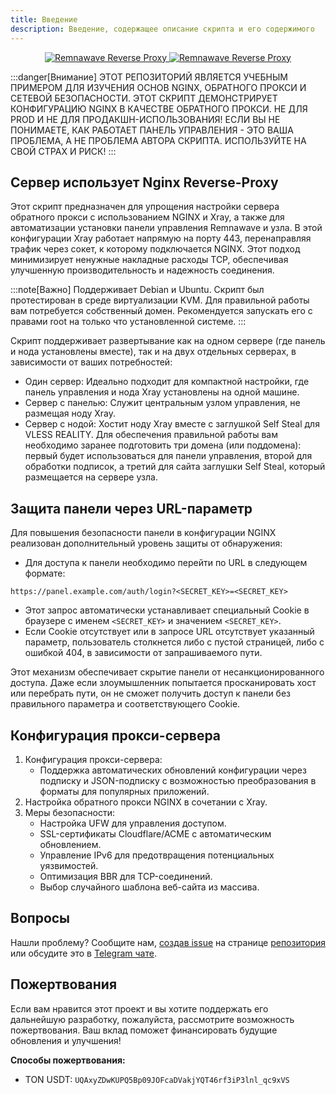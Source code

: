 ```yaml
---
title: Введение
description: Введение, содержащее описание скрипта и его содержимого
---
```



<p align="center"><a href="https://github.com/eGamesAPI/remnawave-reverse-proxy">
    <img src={lightBanner.src} alt="Remnawave Reverse Proxy" class="light-banner" />
    <img src={darkBanner.src} alt="Remnawave Reverse Proxy" class="dark-banner" />
</a></p>

:::danger[Внимание]
ЭТОТ РЕПОЗИТОРИЙ ЯВЛЯЕТСЯ УЧЕБНЫМ ПРИМЕРОМ ДЛЯ ИЗУЧЕНИЯ ОСНОВ NGINX, ОБРАТНОГО ПРОКСИ И СЕТЕВОЙ БЕЗОПАСНОСТИ. ЭТОТ СКРИПТ ДЕМОНСТРИРУЕТ КОНФИГУРАЦИЮ NGINX В КАЧЕСТВЕ ОБРАТНОГО ПРОКСИ. НЕ ДЛЯ PROD И НЕ ДЛЯ ПРОДАКШН-ИСПОЛЬЗОВАНИЯ! ЕСЛИ ВЫ НЕ ПОНИМАЕТЕ, КАК РАБОТАЕТ ПАНЕЛЬ УПРАВЛЕНИЯ - ЭТО ВАША ПРОБЛЕМА, А НЕ ПРОБЛЕМА АВТОРА СКРИПТА. ИСПОЛЬЗУЙТЕ НА СВОЙ СТРАХ И РИСК!
:::

## Сервер использует Nginx Reverse-Proxy

Этот скрипт предназначен для упрощения настройки сервера обратного прокси с использованием NGINX и Xray, а также для автоматизации установки панели управления Remnawave и узла. В этой конфигурации Xray работает напрямую на порту 443, перенаправляя трафик через сокет, к которому подключается NGINX. Этот подход минимизирует ненужные накладные расходы TCP, обеспечивая улучшенную производительность и надежность соединения.

:::note[Важно]
Поддерживает Debian и Ubuntu. Скрипт был протестирован в среде виртуализации KVM. Для правильной работы вам потребуется собственный домен. Рекомендуется запускать его с правами root на только что установленной системе.
:::

Скрипт поддерживает развертывание как на одном сервере (где панель и нода установлены вместе), так и на двух отдельных серверах, в зависимости от ваших потребностей:

- Один сервер: Идеально подходит для компактной настройки, где панель управления и нода Xray установлены на одной машине.
- Сервер с панелью: Служит центральным узлом управления, не размещая ноду Xray.
- Сервер с нодой: Хостит ноду Xray вместе с заглушкой Self Steal для VLESS REALITY. Для обеспечения правильной работы вам необходимо заранее подготовить три домена (или поддомена): первый будет использоваться для панели управления, второй для обработки подписок, а третий для сайта заглушки Self Steal, который размещается на сервере узла.

## Защита панели через URL-параметр

Для повышения безопасности панели в конфигурации NGINX реализован дополнительный уровень защиты от обнаружения:

- Для доступа к панели необходимо перейти по URL в следующем формате:

```
https://panel.example.com/auth/login?<SECRET_KEY>=<SECRET_KEY>
```

- Этот запрос автоматически устанавливает специальный Cookie в браузере с именем `<SECRET_KEY>` и значением `<SECRET_KEY>`.
- Если Cookie отсутствует или в запросе URL отсутствует указанный параметр, пользователь столкнется либо с пустой страницей, либо с ошибкой 404, в зависимости от запрашиваемого пути.

Этот механизм обеспечивает скрытие панели от несанкционированного доступа. Даже если злоумышленник попытается просканировать хост или перебрать пути, он не сможет получить доступ к панели без правильного параметра и соответствующего Cookie.

## Конфигурация прокси-сервера

1. Конфигурация прокси-сервера:
    - Поддержка автоматических обновлений конфигурации через подписку и JSON-подписку с возможностью преобразования в форматы для популярных приложений.
2. Настройка обратного прокси NGINX в сочетании с Xray.
3. Меры безопасности:
    - Настройка UFW для управления доступом.
    - SSL-сертификаты Cloudflare/ACME с автоматическим обновлением.
    - Управление IPv6 для предотвращения потенциальных уязвимостей.
    - Оптимизация BBR для TCP-соединений.
    - Выбор случайного шаблона веб-сайта из массива.

## Вопросы

Нашли проблему? Сообщите нам, [создав issue](https://github.com/eGamesAPI/remnawave-reverse-proxy/issues/new/choose) на странице [репозитория](https://github.com/eGamesAPI/remnawave-reverse-proxy/) или обсудите это в [Telegram чате](https://t.me/remnawave_reverse).

## Пожертвования

Если вам нравится этот проект и вы хотите поддержать его дальнейшую разработку, пожалуйста, рассмотрите возможность пожертвования. Ваш вклад поможет финансировать будущие обновления и улучшения!

**Способы пожертвования:**
- TON USDT: `UQAxyZDwKUPQ5Bp09JOFcaDVakjYQT46rf3iP3lnl_qc9xVS`